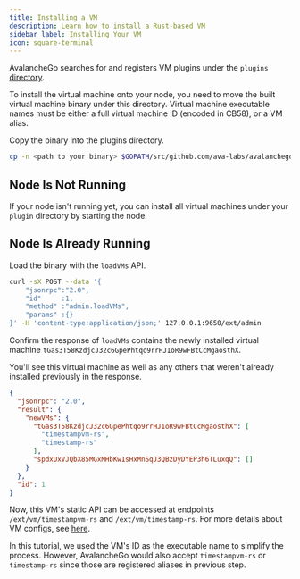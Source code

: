 ```yaml
---
title: Installing a VM
description: Learn how to install a Rust-based VM
sidebar_label: Installing Your VM
icon: square-terminal
---
```


AvalancheGo searches for and registers VM plugins under the `plugins` [directory](/nodes/configure/avalanchego-config-flags.md#--plugin-dir-string).

To install the virtual machine onto your node, you need to move the built virtual machine binary
under this directory. Virtual machine executable names must be either a full virtual machine ID
(encoded in CB58), or a VM alias.

Copy the binary into the plugins directory.

```bash
cp -n <path to your binary> $GOPATH/src/github.com/ava-labs/avalanchego/build/plugins/
```

## Node Is Not Running

If your node isn't running yet, you can install all virtual machines under your `plugin` directory
by starting the node.

## Node Is Already Running

Load the binary with the `loadVMs` API.

```bash
curl -sX POST --data '{
    "jsonrpc":"2.0",
    "id"     :1,
    "method" :"admin.loadVMs",
    "params" :{}
}' -H 'content-type:application/json;' 127.0.0.1:9650/ext/admin
```

Confirm the response of `loadVMs` contains the newly installed virtual machine
`tGas3T58KzdjcJ32c6GpePhtqo9rrHJ1oR9wFBtCcMgaosthX`.

You'll see this virtual machine as well as any
others that weren't already installed previously in the response.

```json
{
  "jsonrpc": "2.0",
  "result": {
    "newVMs": {
      "tGas3T58KzdjcJ32c6GpePhtqo9rrHJ1oR9wFBtCcMgaosthX": [
        "timestampvm-rs",
        "timestamp-rs"
      ],
      "spdxUxVJQbX85MGxMHbKw1sHxMnSqJ3QBzDyDYEP3h6TLuxqQ": []
    }
  },
  "id": 1
}
```

Now, this VM's static API can be accessed at endpoints `/ext/vm/timestampvm-rs` and
`/ext/vm/timestamp-rs`. For more details about VM configs, see
[here](/nodes/configure/avalanchego-config-flags.md#virtual-machine-vm-configs).

In this tutorial, we used the VM's ID as the executable name to simplify the process. However,
AvalancheGo would also accept `timestampvm-rs` or `timestamp-rs` since those are registered aliases
in previous step.
